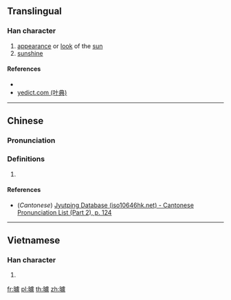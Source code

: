 ==Translingual==

===Han character===
{{Han char|rn=72|rad=日|as=16|sn=20|four=|canj=AYPT|ids=⿰日盧}}

# [[appearance]] or [[look]] of the [[sun]]
# [[sunshine]]

====References====
* {{Han ref|kx=0501.320|dkj=14252|dj=0872.050|hdz=21541.160|uh=66E5|ud=26341}}
* [http://yedict.com/htm/66/66E5.htm yedict.com (叶典)]

----

==Chinese==
{{zh-forms|s=𣆐}}

===Pronunciation===
{{zh-pron
|m=lú
|c=lou4
|mc=
|oc=
|ma=
|cat=n
}}

===Definitions===
# {{rfdef|lang=zh}}

====References====
* (''Cantonese'') [http://www.iso10646hk.net/jp/document/download.jsp Jyutping Database (iso10646hk.net) - Cantonese Pronunciation List (Part 2), p. 124]

----

==Vietnamese==

===Han character===
{{vi-readings|rs=日16|hanviet=trưa}}

# {{defn|lang=vi|sort=日16}}

[[fr:曥]]
[[pl:曥]]
[[th:曥]]
[[zh:曥]]